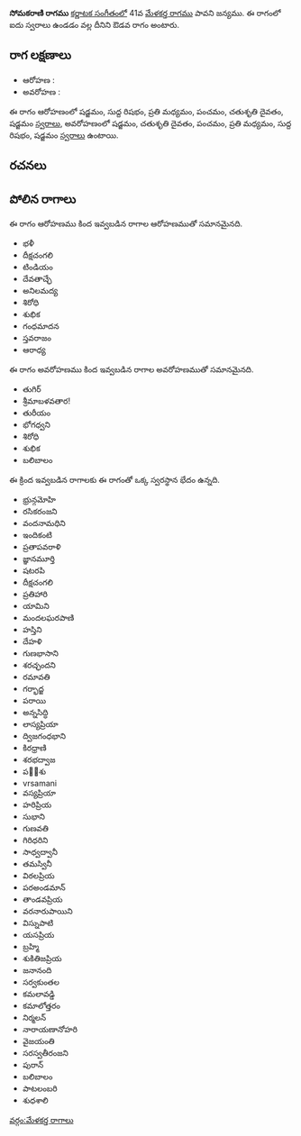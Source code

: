 {{Infobox ragam
	| name          	= సోమకరాణి
	| synonym	    	= 
	| mela          	= 
	| chakra        	= 
	| janaka        	= 
	| type          	= ఔడవ
	| arohanam      	= {{svaraC|S|R1|M2|P|D2|S'}} 
	| avarohanam    	= {{svaraC|S'|D2|P|M2|R1|S}}
	| jeeva         	=
	| chhaya        	=
	| nyasa         	=
	| vishesha      	= 
	| equivalent  		= 
}}
{{కర్ణాటక సంగీత రాగాలు}}
'''సోమకరాణి రాగము''' [[కర్ణాటక సంగీతం]]లో 41వ [[మేళకర్త రాగము]] పావని జన్యము.  ఈ రాగంలో ఐదు స్వరాలు ఉండడం వల్ల దీనిని ఔడవ రాగం అంటారు.


==రాగ లక్షణాలు==


* ఆరోహణ : {{svaraC|S|R1|M2|P|D2|S'}} 
* అవరోహణ : {{svaraC|S'|D2|P|M2|R1|S}}

ఈ రాగం ఆరోహణంలో షడ్జమం, సుద్ద రిషభం, ప్రతి మధ్యమం, పంచమం, చతుశృతి దైవతం, షడ్జమం [[స్వరాలు]], అవరోహణంలో షడ్జమం, చతుశృతి దైవతం, పంచమం, ప్రతి మధ్యమం, సుద్ద రిషభం, షడ్జమం [[స్వరాలు]] ఉంటాయి.

==రచనలు==



==పోలిన రాగాలు==
ఈ రాగం ఆరోహణము కింద ఇవ్వబడిన రాగాల ఆరోహణముతో సమానమైనది.
* భళీ
* దీక్షచంగలి
* టిండియం
* దేవతాచ్ఛే
* అనిలమద్య
* శిరోధి
* శుభిక
* గంధమాదన
* స్తవరాజం
* ఆరాధ్య

ఈ రాగం అవరోహణము కింద ఇవ్వబడిన రాగాల అవరోహణముతో సమానమైనది.
* తుగిర్
* శ్రీమాబళవతార!
* తురీయం
* భోగధ్వని
* శిరోధి
* శుభిక
* బలిబాలం

ఈ క్రింద ఇవ్వబడిన రాగాలకు ఈ రాగంతో ఒక్క స్వరస్థాన భేదం ఉన్నది.
* భ్రున్గమోహి
* రసికరంజని
* వందనామధిని
* ఇందికంటి
* ప్రతాపవరాళి
* జ్ఞానమూర్తి
* షటరపి
* దీక్షచంగలి
* ప్రతిహారి
* యామిని
* మందలఘరపాణి
* హస్తిని
* దేహళి
* గుణభాసాని
* శరచ్ఛందని
* రమావతి
* గర్భాద్జ
* పరాయి
* అన్నసిద్ధి
* లాస్యప్రియా
* ద్విజగంధభాని
* కిరధ్రాణి
* శరభద్వాజ
* పల఼శు
* vrsamani
* వస్యప్రియా
* హరిప్రియ
* సుభాని
* గుణవతి
* గిరిధరిని
* సాధ్వద్వానీ
* తమస్వినీ
* విఠలప్రియ
* పరఅండమాన్
* తాండవప్రియ
* వరనారుపాయిని
* విస్నుపాటి
* యసప్రియ
* బ్రహ్మి
* శుకితిజప్రియ
* జనానంది
* సర్వకుంతల
* కమలావడ్డి
* కమాలోత్తరం
* నిర్మలన్
* నారాయణానోహరి
* వైజయంతి
* సరస్వతీరంజని
* పురాన్
* బలిబాలం
* పాటలంబరి
* శుధశాలి



[[వర్గం:మేళకర్త రాగాలు]]